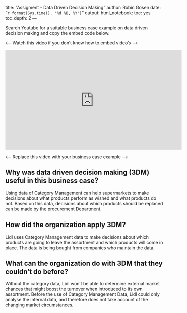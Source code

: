 title: "Assigment - Data Driven Decision Making"
author: Robin Gosen
date: "`r format(Sys.time(), '%d %B, %Y')`"
output:
  html_notebook:
    toc: yes
    toc_depth: 2
---

Search Youtube for a suitable business case example on data driven decision making and copy the embed code below.

<---- Watch this video if you don't know how to embed video's ---->

<iframe width="560" height="315" src="https://www.youtube.com/embed/qwBS_IXw3JQ" frameborder="0" allow="accelerometer; autoplay; clipboard-write; encrypted-media; gyroscope; picture-in-picture" data-external="1"></iframe>

<---- Replace this video with your business case example ---->


## Why was data driven decision making (3DM) useful in this business case?

Using data of Category Management can help supermarkets to make decisions about what products perform as wished and what products do not. Based on this data, decisions about which products should be replaced can be made by the procurement Department. 

## How did the organization apply 3DM?

Lidl uses Category Management data to make decisions about which products are going to leave the assortment and which products will come in place. The data is being bought from companies who maintain the data. 

## What can the organization do with 3DM that they couldn’t do before?

Without the category data, Lidl won't be able to determine external market chances that might boost the turnover when introduced to its own assortment. Before the use of Category Management Data, Lidl could only analyse the internal data, and therefore does not take account of the changing market circumstances.